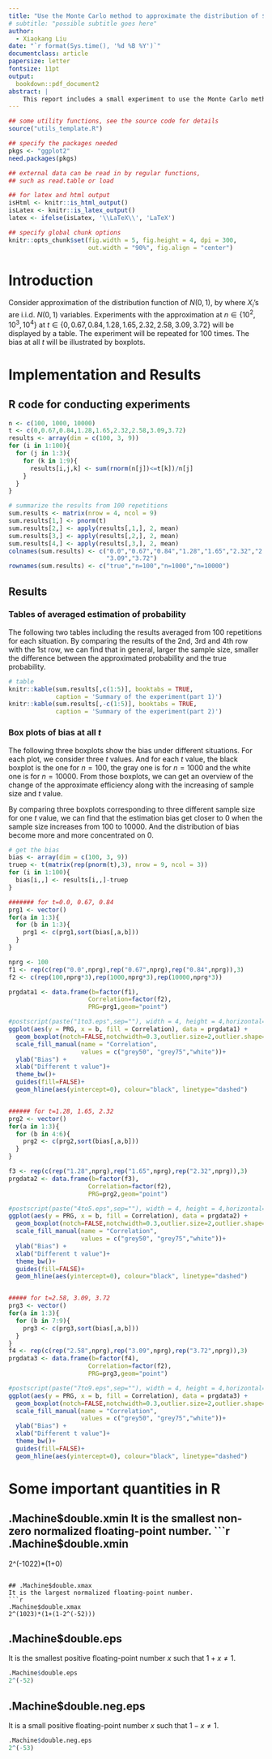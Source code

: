 ```yaml
---
title: "Use the Monte Carlo method to approximate the distribution of $N(0,1)$"
# subtitle: "possible subtitle goes here"
author:
  - Xiaokang Liu
date: "`r format(Sys.time(), '%d %B %Y')`"
documentclass: article
papersize: letter
fontsize: 11pt
output:
  bookdown::pdf_document2
abstract: |
    This report includes a small experiment to use the Monte Carlo method to approximate the cumulative distribution function of the standard normal distribution. The results will be displayed in tables and graphs.
---
```



```r
## some utility functions, see the source code for details
source("utils_template.R")

## specify the packages needed
pkgs <- "ggplot2"
need.packages(pkgs)

## external data can be read in by regular functions,
## such as read.table or load

## for latex and html output
isHtml <- knitr::is_html_output()
isLatex <- knitr::is_latex_output()
latex <- ifelse(isLatex, '\\LaTeX\\', 'LaTeX')

## specify global chunk options
knitr::opts_chunk$set(fig.width = 5, fig.height = 4, dpi = 300,
                      out.width = "90%", fig.align = "center")

```


# Introduction 
Consider approximation of the distribution function of $N(0,1)$,
\begin{align}
    \Psi(t)=\int_{-\infty}^t \frac{1}{\sqrt{2\pi}}e^{-y^2/2}dy,
\end{align}
by 
\begin{align}
    \widehat \Psi(t)=\frac{1}{n}\sum_{i=1}^n I(X_i \leq t),
\end{align}
where $X_i$'s are i.i.d. $N(0,1)$ variables. Experiments with the approximation at $n \in \{10^2, 10^3, 10^4\}$ at $t \in \{0,0.67,0.84,1.28,1.65,2.32,2.58,3.09,3.72 \}$ will be displayed by a table. The experiment will be repeated for 100 times. The bias at all $t$
will be illustrated by boxplots. 


# Implementation and Results 
## R code for conducting experiments
```r
n <- c(100, 1000, 10000)
t <- c(0,0.67,0.84,1.28,1.65,2.32,2.58,3.09,3.72)
results <- array(dim = c(100, 3, 9))
for (i in 1:100){
  for (j in 1:3){
    for (k in 1:9){
      results[i,j,k] <- sum(rnorm(n[j])<=t[k])/n[j]
    }
  }
}

# summarize the results from 100 repetitions
sum.results <- matrix(nrow = 4, ncol = 9)
sum.results[1,] <- pnorm(t)
sum.results[2,] <- apply(results[,1,], 2, mean)
sum.results[3,] <- apply(results[,2,], 2, mean)
sum.results[4,] <- apply(results[,3,], 2, mean)
colnames(sum.results) <- c("0.0","0.67","0.84","1.28","1.65","2.32","2.58",
                           "3.09","3.72")
rownames(sum.results) <- c("true","n=100","n=1000","n=10000")
```

## Results 
### Tables of averaged estimation of probability

The following two tables including the results averaged from 100 repetitions for each situation. By comparing the results of the 2nd, 3rd and 4th row with the 1st row, we can find that in general, larger the sample size, smaller the difference between the approximated probability and the true probability.

```r
# table
knitr::kable(sum.results[,c(1:5)], booktabs = TRUE,
             caption = 'Summary of the experiment(part 1)')
knitr::kable(sum.results[,-c(1:5)], booktabs = TRUE,
             caption = 'Summary of the experiment(part 2)')

```



### Box plots of bias at all $t$
The following three boxplots show the bias under different situations. For each plot, we consider three $t$
values. And for each $t$ value, the black boxplot is the one for $n=100$, the gray one is for $n=1000$ and the white one is for $n=10000$. From those boxplots, we can get an overview of the change of the approximate efficiency along with the increasing of sample size and $t$ value. 

By comparing three boxplots corresponding to three different sample size for one $t$ value, we can find that the estimation bias get closer to 0 when the sample size increases from 100 to 10000. And the distribution of bias become more and more concentrated on 0. 


```r
# get the bias
bias <- array(dim = c(100, 3, 9))
truep <- t(matrix(rep(pnorm(t),3), nrow = 9, ncol = 3))
for (i in 1:100){
  bias[i,,] <- results[i,,]-truep
}

####### for t=0.0, 0.67, 0.84
prg1 <- vector()
for(a in 1:3){
  for (b in 1:3){
    prg1 <- c(prg1,sort(bias[,a,b])) 
  }
}

nprg <- 100
f1 <- rep(c(rep("0.0",nprg),rep("0.67",nprg),rep("0.84",nprg)),3) 
f2 <- c(rep(100,nprg*3),rep(1000,nprg*3),rep(10000,nprg*3))  

prgdata1 <- data.frame(b=factor(f1), 
                      Correlation=factor(f2),
                      PRG=prg1,geom="point")

#postscript(paste("1to3.eps",sep=""), width = 4, height = 4,horizontal=FALSE)
ggplot(aes(y = PRG, x = b, fill = Correlation), data = prgdata1) +
  geom_boxplot(notch=FALSE,notchwidth=0.3,outlier.size=2,outlier.shape=1) +
  scale_fill_manual(name = "Correlation", 
                    values = c("grey50", "grey75","white"))+
  ylab("Bias") + 
  xlab("Different t value")+
  theme_bw()+
  guides(fill=FALSE)+
  geom_hline(aes(yintercept=0), colour="black", linetype="dashed")


###### for t=1.28, 1.65, 2.32
prg2 <- vector()
for(a in 1:3){
  for (b in 4:6){
    prg2 <- c(prg2,sort(bias[,a,b])) 
  }
}

f3 <- rep(c(rep("1.28",nprg),rep("1.65",nprg),rep("2.32",nprg)),3) 
prgdata2 <- data.frame(b=factor(f3), 
                      Correlation=factor(f2),
                      PRG=prg2,geom="point")

#postscript(paste("4to5.eps",sep=""), width = 4, height = 4,horizontal=FALSE
ggplot(aes(y = PRG, x = b, fill = Correlation), data = prgdata2) +
  geom_boxplot(notch=FALSE,notchwidth=0.3,outlier.size=2,outlier.shape=1) +
  scale_fill_manual(name = "Correlation", 
                    values = c("grey50", "grey75","white"))+
  ylab("Bias") + 
  xlab("Different t value")+
  theme_bw()+
  guides(fill=FALSE)+
  geom_hline(aes(yintercept=0), colour="black", linetype="dashed")


##### for t=2.58, 3.09, 3.72
prg3 <- vector()
for(a in 1:3){
  for (b in 7:9){
    prg3 <- c(prg3,sort(bias[,a,b])) 
  }
}
f4 <- rep(c(rep("2.58",nprg),rep("3.09",nprg),rep("3.72",nprg)),3) 
prgdata3 <- data.frame(b=factor(f4), 
                      Correlation=factor(f2),
                      PRG=prg3,geom="point")

#postscript(paste("7to9.eps",sep=""), width = 4, height = 4,horizontal=FALSE)
ggplot(aes(y = PRG, x = b, fill = Correlation), data = prgdata3) +
  geom_boxplot(notch=FALSE,notchwidth=0.3,outlier.size=2,outlier.shape=1) +
  scale_fill_manual(name = "Correlation", 
                    values = c("grey50", "grey75","white"))+
  ylab("Bias") + 
  xlab("Different t value")+
  theme_bw()+
  guides(fill=FALSE)+
  geom_hline(aes(yintercept=0), colour="black", linetype="dashed")

```

# Some important quantities in R
## .Machine$double.xmin
It is the smallest non-zero normalized floating-point number. 
```r
.Machine$double.xmin
2^(-1022)*(1+0)
```

## .Machine$double.xmax
It is the largest normalized floating-point number. 
```r
.Machine$double.xmax
2^(1023)*(1+(1-2^(-52))) 
```

## .Machine$double.eps
It is the smallest positive floating-point number $x$ such that $1+x \neq 1$. 
```r
.Machine$double.eps
2^(-52)
```

## .Machine$double.neg.eps
It is a small positive floating-point number $x$ such that $1-x \neq 1$.
```r
.Machine$double.neg.eps
2^(-53)
```





